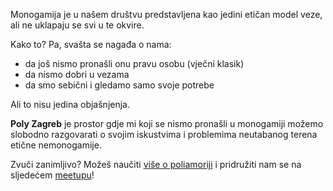 
<Prose>

Monogamija je u našem društvu predstavljena kao jedini etičan model veze, ali ne uklapaju se svi u te okvire.

Kako to? Pa, svašta se nagađa o nama:

- da još nismo pronašli onu pravu osobu (vječni klasik)
- da nismo dobri u vezama
- da smo sebični i gledamo samo svoje potrebe

Ali to nisu jedina objašnjenja.

**Poly Zagreb** je prostor gdje mi koji se nismo pronašli u monogamiji možemo slobodno razgovarati o svojim iskustvima i problemima neutabanog terena etične nemonogamije.

Zvuči zanimljivo? Možeš naučiti [više o poliamoriji](/polyamory) i pridružiti nam se na sljedećem [meetupu](/meetups)!

<div className="not-prose pt-6">
  <MeetupCard />
</div>

<EnglishText />

</Prose>
